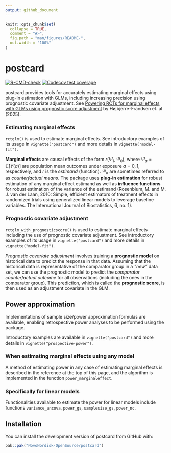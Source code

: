```yaml
---
output: github_document
---
```


<!-- README.md is generated from README.Rmd. Please edit that file -->

```r
knitr::opts_chunk$set(
  collapse = TRUE,
  comment = "#>",
  fig.path = "man/figures/README-",
  out.width = "100%"
)
```

# postcard

<!-- badges: start -->
[![R-CMD-check](https://github.com/NovoNordisk-OpenSource/postcard/actions/workflows/R-CMD-check.yaml/badge.svg)](https://github.com/NovoNordisk-OpenSource/postcard/actions/workflows/R-CMD-check.yaml)
[![Codecov test coverage](https://codecov.io/gh/NovoNordisk-OpenSource/postcard/graph/badge.svg)](https://app.codecov.io/gh/NovoNordisk-OpenSource/postcard)
<!-- badges: end -->

postcard provides tools for accurately estimating marginal effects using plug-in estimation with GLMs, including increasing precision using prognostic covariate adjustment. See [Powering RCTs for marginal effects with GLMs using prognostic score adjustment](https://arxiv.org/abs/2503.22284) by Højbjerre-Frandsen et. al (2025).

### Estimating marginal effects

`rctglm()` is used to estimate marginal effects. See introductory examples of its usage in `vignette("postcard")` and more details in `vignette("model-fit")`.

**Marginal effects** are causal effects of the form $r(\Psi_1, \Psi_0)$, where $\Psi_a=\mathbb{E}[Y(a)]$ are population mean outcomes under exposure $a=0, 1$, respectively, and $r$ is the *estimand* (function). $\Psi_a$ are sometimes referred to as *counterfactual means*. The package uses **plug-in estimation** for robust estimation of any marginal effect estimand as well as **influence functions** for robust estimation of the variance of the estimand (Rosenblum, M. and M. J. van der Laan, 2010: Simple, efficient estimators of treatment effects in randomized trials using generalized linear models to leverage baseline variables. The International Journal of Biostatistics, 6, no. 1).

### Prognostic covariate adjustment

`rctglm_with_prognosticscore()` is used to estimate marginal effects including the use of prognostic covariate adjustment. See introductory examples of its usage in `vignette("postcard")` and more details in `vignette("model-fit")`.

*Prognostic covariate adjustment* involves training a **prognostic model** on historical data to predict the response in that data. Assuming that the historical data is representative of the comparator group in a *"new"* data set, we can use the prognostic model to predict the *comparator counterfactual outcome* for all observations (including the ones in the comparator group). This prediction, which is called the **prognostic score**, is then used as an adjustment covariate in the GLM.

## Power approximation

Implementations of sample size/power approximation formulas are available, enabling retrospective power analyses to be performed using the package. 

Introductory examples are available in `vignette("postcard")` and more details in `vignette("prospective-power")`.

### When estimating marginal effects using any model

A method of estimating power in any case of estimating marginal effects is described in the reference at the top of this page, and the algorithm is implemented in the function `power_marginaleffect`.

### Specifically for linear models

Functionalities available to estimate the power for linear models include functions `variance_ancova`, `power_gs`, `samplesize_gs`, `power_nc`. 

## Installation

You can install the development version of postcard from GitHub with:

```r
pak::pak("NovoNordisk-OpenSource/postcard")
```
